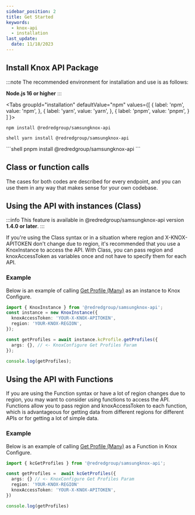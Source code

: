 ```yaml
---
sidebar_position: 2
title: Get Started
keywords:
  - knox-api
  - installation
last_update:
  date: 11/18/2023
---
```



## Install Knox API Package

:::note
The recommended environment for installation and use is as follows:

**Node.js 16 or higher**
:::

<Tabs
  groupId="installation"
  defaultValue="npm"
  values={[
    { label: 'npm', value: 'npm', },
    { label: 'yarn', value: 'yarn', },
    { label: 'pnpm', value: 'pnpm', }
  ]
}>
<TabItem value="npm">
```shell
npm install @redredgroup/samsungknox-api
```
</TabItem>

<TabItem value="yarn">```shell yarn install @redredgroup/samsungknox-api ```</TabItem>

<TabItem value="pnpm">
```shell
pnpm install @redredgroup/samsungknox-api
```
</TabItem>
</Tabs>

## Class or function calls

The cases for both codes are described for every endpoint, and you can use them in any way that makes sense for your own codebase.

## Using the API with instances (Class)

:::info
This feature is available in @redredgroup/samsungknox-api version **1.4.0 or later**.
:::

If you're using the Class syntax or in a situation where region and X-KNOX-APITOKEN don't change due to region, it's recommended that you use a KnoxInstance to access the API. With Class, you can pass region and knoxAccessToken as variables once and not have to specify them for each API.

### Example

Below is an example of calling [Get Profile (Many)][kc-get-profiles-url] as an instance to Knox Configure.

```ts
import { KnoxInstance } from '@redredgroup/samsungknox-api';
const instance = new KnoxInstance({
  knoxAccessToken: 'YOUR-X-KNOX-APITOKEN',
  region: 'YOUR-KNOX-REGION',
});

const getProfiles = await instance.kcProfile.getProfiles({
  args: {}, // <- KnoxConfigure Get Profiles Param
});

console.log(getProfiles);
```

## Using the API with Functions

If you are using the Function syntax or have a lot of region changes due to region, you may want to consider using functions to access the API. Functions allow you to pass region and knoxAccessToken to each function, which is advantageous for getting data from different regions for different APIs or for getting a lot of simple data.

### Example

Below is an example of calling [Get Profile (Many)][kc-get-profiles-url] as a Function in Knox Configure.

```ts
import { kcGetProfiles } from '@redredgroup/samsungknox-api';

const getProfiles =  await kcGetProfiles({
  args: {} // <- KnoxConfigure Get Profiles Param
  region: 'YOUR-KNOX-REGION'
  knoxAccessToken: 'YOUR-X-KNOX-APITOKEN',
})

console.log(getProfiles)
```

[kc-get-profiles-url]: /docs/knox-api/knox-configure/profiles/get-profiles
